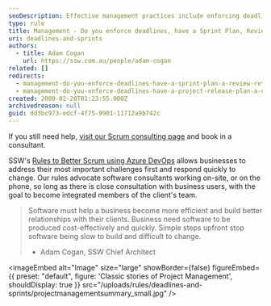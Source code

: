 ```yaml
---
seoDescription: Effective management practices include enforcing deadlines, having a Sprint Plan, and conducting regular reviews and retrospectives.
type: rule
title: Management - Do you enforce deadlines, have a Sprint Plan, Review and Retro?
uri: deadlines-and-sprints
authors:
  - title: Adam Cogan
    url: https://ssw.com.au/people/adam-cogan
related: []
redirects:
  - management-do-you-enforce-deadlines-have-a-sprint-plan-a-review-retro-and-a-mark-10
  - management-do-you-enforce-deadlines-have-a-project-release-plan-a-debrief-and-a-mark-10
created: 2009-02-20T01:23:55.000Z
archivedreason: null
guid: dd3bc973-edcf-4f75-9901-11712a9b742c
---
```


If you still need help, [visit our Scrum consulting page](https://www.ssw.com.au/ssw/Consulting/Scrum.aspx) and book in a consultant.

SSW's [Rules to Better Scrum using Azure DevOps](/rules-to-better-scrum-using-azure-devops) allows businesses to address their most important challenges first and respond quickly to change. Our rules advocate software consultants working on-site, or on the phone, so long as there is close consultation with business users, with the goal to become integrated members of the client's team.
> Software must help a business become more efficient and build better relationships with their clients. Business need software to be produced cost-effectively and quickly. Simple steps upfront stop software being slow to build and difficult to change.
>
> - Adam Cogan, SSW Chief Architect


<imageEmbed
  alt="Image"
  size="large"
  showBorder={false}
  figureEmbed={{
    preset: "default",
    figure: 'Classic stories of Project Management',
    shouldDisplay: true
  }}
  src="/uploads/rules/deadlines-and-sprints/projectmanagementsummary_small.jpg"
/>